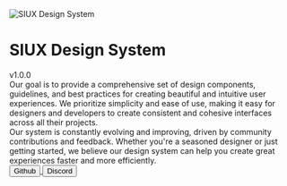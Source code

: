 
<Meta title="Intro" />

<img src={SIUXDS} alt="SIUX Design System" />
<h1 className="font-weight-700 color-black">SIUX Design System</h1>
<Badge variant="primary" border={false}>
  v1.0.0
</Badge>
<div className="font-size-s line-height-m color-neutral-7 padding-top-l padding-bottom-l">
  Our goal is to provide a comprehensive set of design components, guidelines, and best practices for creating beautiful
  and intuitive user experiences. We prioritize simplicity and ease of use, making it easy for designers and developers
  to create consistent and cohesive interfaces across all their projects.
</div>

<ComponentsPreview />

<div className="padding-m" />
<Message title="Feedback">
  Our system is constantly evolving and improving, driven by community contributions and feedback. Whether you're a
  seasoned designer or just getting started, we believe our design system can help you create great experiences faster
  and more efficiently.
  <div className="padding-top-m">
    <a href="https://github.com/siuxco/design-system" target="_blank">
      <Button iconLeft="icon-system-github-fill" variant="primary-light">
        Github
      </Button>
    </a>
    <a href="https://discord.com/invite/5McR42jUup" target="_blank">
      <Button iconLeft="icon-system-discord-fill" variant="primary-light" className="margin-left-m">
        Discord
      </Button>
    </a>
  </div>
</Message>
